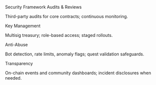 Security Framework
Audits & Reviews

Third-party audits for core contracts; continuous monitoring.

Key Management

Multisig treasury; role-based access; staged rollouts.

Anti-Abuse

Bot detection, rate limits, anomaly flags; quest validation safeguards.

Transparency

On-chain events and community dashboards; incident disclosures when needed.
